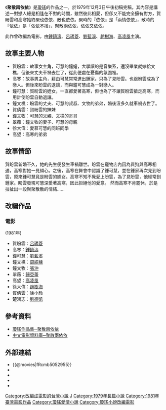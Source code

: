 {{圖書資訊
| 圖書名稱       = 聚散兩依依
| 圖書封面       = 聚散兩依依.jpg
| 圖書封面尺寸   = 200px
| 副書名         = 
| 外文名         = Errant Love
| 類型           = 长篇[[爱情小说|爱情小说]]
| 作者           = [[琼瑶|琼瑶]]
| 封面設計       = 
| 總編輯         =
| 社長           =
| 譯者           = 
| 出版商         = [[皇冠文化|皇冠文化]]
| 發行商         = [[皇冠文化|皇冠文化]]
| 發行人         = [[平鑫濤|平鑫濤]]
| 印刷           =
| 發行地區       = {{TWN}}
| 發行日期       = 
| 創作時間       = 1979年
| 語言           = [[中文|中文]]
| 銷售量         = 
| 頁數           = 
| 售價           = 
| ISBN         = 9573300389 
| 官方網站       = 
| 備註           = 
}}
《'''聚散兩依依'''》是[[瓊瑤|瓊瑤]]的作品之一，於1979年12月3日午後初稿完稿，其內容是講述一對戀人總是相逢在不對的時間，雖然彼此相愛，但卻又不能完全擁有對方，賀盼雲和高寒始終聚也依依、散也依依。聚時的『依依』是「兩情依依」，散時的『依依』是「依依不捨」，聚散兩依依，依依又依依。

此作曾改編為電影，由[[鍾鎮濤|鍾鎮濤]]、[[呂琇菱|呂琇菱]]、[[劉藍溪|劉藍溪]]、[[趙樹海|趙樹海]]、[[高凌風|高凌風]]主演。

==故事主要人物==
*賀盼雲：故事女主角，可慧的嬸嬸，大學讀的是音樂系，還沒畢業就嫁給文樵，但後來丈夫車禍去世了，從此便處在憂傷的氛圍裡。
*高寒：故事男主角，藉由可慧常常進出鍾家，只為了見盼雲。也跟盼雲成為了戀人。但後來盼雲的退讓，而與鐘可慧成為一對戀人。
*鐘可慧：賀盼雲的姪女，一直都愛著高寒，但也為了不讓賀盼雲搶走高寒，而用計使盼雲自動退讓。
*鐘文樵：盼雲的丈夫、可慧的叔叔、文牧的弟弟，婚後沒多久就車禍去世了。
*賀倩雲：賀盼雲的妹妹
*鐘文牧：可慧的父親、文樵的哥哥
*翠薇：鐘文牧的妻子、可慧的母親
*徐大偉：愛慕可慧的同班同學
*高望：高寒的弟弟

==故事情節==
賀盼雲新婚不久，她的先生便發生車禍離世。盼雲在寵物店內因為買狗與高寒相遇，高寒對她一見傾心。之後，高寒在舞會中認識了鍾可慧，並在鍾家再次見到盼雲，原來鍾可慧竟是盼雲的姪女。高寒不知不覺愛上盼雲，為了見盼雲，他經常到鍾家。盼雲發現可慧深愛著高寒，因此拒絕他的愛意。 然而高寒不肯罷休，於是拉扯出一段聚聚散散的情結......

==改編作品==
===電影===
{{Infobox Film
|片名          = 聚散兩依依
|電影原名      = ''{{lang|en|Errant Love}}''
|圖像          = 
|圖像說明      = 
|導演          = [[劉立立|劉立立]]
|監製          = [[瓊瑤|瓊瑤]]
|製片          = 董今舒
|編劇          = 喬野
|劇本          = 
|故事          = 
|原著          = 瓊瑤
|旁白          = 
|統籌          = 
|主演          = [[鍾鎮濤|鍾鎮濤]]<br>[[呂秀菱|呂秀菱]]<br>[[劉藍溪|劉藍溪]]<br>[[張沖_(演員)|張沖]]
|分級          = 
|副標題        = 
|主題曲        = 〈聚也依依散也依依〉／[[李碧華_(歌手)|李碧華]]
|片頭曲        = 
|片尾曲        = 
|配樂          = [[左宏元|左宏元]]、黃茂山
|攝影          = 林文錦、張德來、游家富
|剪輯          = 汪晉臣
|製片商        = 巨星(香港)影業公司
|發行商        = 
|上映日期      = {{Film date|1981|2|5|臺灣}}
|發行日期      = 
|片長          = 
|產地          = {{台灣電影產地}}
|語言          = 華語
|官方網站      = 
|預算          = 
|票房          = 
|amg_id      = <!-- AMG（All Media Guide）ID -->
|imdb_id     = tt0121428
}}
{{engname|《聚散兩依依》|''Errant Love''}}(1981年)

*賀盼雲：[[呂琇菱|呂琇菱]]
*高寒：[[鍾鎮濤|鍾鎮濤]]
*鐘可慧：[[劉藍溪|劉藍溪]]
*鐘文樵：[[周紹棟|周紹棟]]
*鐘文牧：[[張沖_(演員)|張沖]]
*翠薇：[[歸亞蕾|歸亞蕾]]
*高望：[[高凌風|高凌風]]
*徐大偉：[[趙樹海|趙樹海]]
*賀倩雲：[[徐小玲|徐小玲]]
*楚鴻志：[[劉德凱|劉德凱]]

== 參考資料 ==
*[http://www.millionbook.net/yq/q/qiongyao/jsly/001.htm 瓊瑤作品集─聚散兩依依] {{Wayback|url=http://www.millionbook.net/yq/q/qiongyao/jsly/001.htm |date=20100620205114 }}
*[http://www.dianying.com/ft/title/jsl1981 中文電影資料庫─聚散兩依依] {{Wayback|url=http://www.dianying.com/ft/title/jsl1981 |date=20091117203007 }}

==外部連結==
*{{@movies|fRcmb5052955}}
*{{douban}}
*{{Mtime|23118}}
*{{hkmdb title|9032}}
*{{imdb title|0121428}}

[[Category:改編成電影的台灣小說|Category:改編成電影的台灣小說]]
[[Category:中文長篇小說|J]]
[[Category:1979年長篇小說|Category:1979年長篇小說]]
[[Category:1981年臺灣電影作品|Category:1981年臺灣電影作品]]
[[Category:瓊瑤愛情小說|Category:瓊瑤愛情小說]]
[[Category:瓊瑤小說改編電影|Category:瓊瑤小說改編電影]]